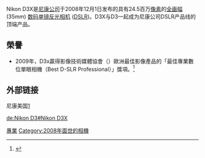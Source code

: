 {{Infobox_Digicam
| model = Nikon D3X
| image = [[File:Nikon_D3X_front.jpg|250px]]
| kind = [[135系统|135系统]][[数码单镜反光相机|数码单镜反光相机]]
| sensor = 35.9毫米 x 24毫米 [[CMOS|CMOS]], 尼康 FX 画幅|DX 画幅
| res = <!--  (--> 24.5 百万[[像素|像素]]<!--)--> (6048x4032)
| lens = 可更换，[[尼康F接環|F接環]]
| shutter = 電子式垂直移動焦平面快門
| shutterRange = 1/8000秒 至 30秒，[[B快門|B快門]]
| metering = 3D彩色矩陣測光
| emode = 程序自动 [P] 带柔性程序; 快门优先自动 [S]; 光圈优先自动 [A]; 手动 [M]
| mmode = 3D 彩色矩阵测光 II，中央-{zh-tw:重點;zh-cn:侧重}-测光，点测光
| farea = 51點對焦（15个十字型）
| fmode = Single Area AF, Dynamic AF with Focus Tracking and Lock-on, Closest Subject Priority, Group Dynamic AF
| cont = 5 张/秒 (DX裁剪模式时为 7 张/秒)
| viewfinder = 单镜反光型带固定眼平棱镜
| speedRange = ISO equivalency 50 to 6400 in 1/3, 1/2 or 1.0 EV steps, 
| flash = n/a
| flbkt = n/a
| fcbkt = none
| WB = 自动，预设(5), 手动, and Color temperature in Kelvin
| wbbkt = 2 to 9 frames, 10,20,30 [[Mired|MIRED]] steps
| rearLCD = 3 inch, 307,000 pixels (920,000 dots), VGA
| storage = Two [[CompactFlash|CompactFlash]] (Type I 或者 Type II) & [[MicroDrive|MicroDrive]] 卡槽
| battery = Lithium Ion EN-EL4a
| weight = 1240 g (2.7 lb)
| obp = EH-6 电源适配器
}}

Nikon D3X是[[尼康公司|尼康公司]]于2008年12月1日发布的具有24.5百万[[像素|像素]]的[[全画幅数码单镜反光相机|全画幅]] (35mm) [[数码单镜反光相机|数码单镜反光相机]] ([[DSLR|DSLR]])。D3X与D3一起成为尼康公司DSLR产品线的顶端产品。

== 榮譽 ==
* 2009年，D3x贏得影像技術媒體協會（{{lang|en|TIPA}}）歐洲最佳影像產品的「最佳專業數位單眼相機（Best D-SLR Professional）」獎項。<ref>{{cite web
 |url         = http://www.nikon.com/about/news/2009/0507_TIPA2009_01.htm
 |title       = Nikon D3X and D90 Honored with TIPA European Photo & Imaging Awards
 |work        = Nikon D90 news archive
 |publisher   = Nikon Corporation
 |date        = 2009-05-07
 |accessdate  = 2009-10-25
 |deadurl     = yes
 |archiveurl  = https://web.archive.org/web/20100114054612/http://nikon.com/about/news/2009/0507_TIPA2009_01.htm
 |archivedate = 2010-01-14
}}</ref>

== 外部链接 ==
{{commonscat|Nikon D3X}}
尼康美国[https://web.archive.org/web/20081202073617/http://www.nikonusa.com/Find-Your-Nikon/Product/Digital-SLR/25442/D3X.html]

{{Nikon Digital Camera List}}

{{全画幅数码单镜反光相机}}

[[Category:尼康數位單眼相機|專業]]
[[Category:2008年面世的相機|Category:2008年面世的相機]]

[[de:Nikon_D3#Nikon_D3X|de:Nikon D3#Nikon D3X]]